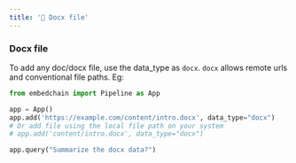 ```yaml
---
title: '📄 Docx file'
---
```


### Docx file

To add any doc/docx file, use the data_type as `docx`. `docx` allows remote urls and conventional file paths. Eg:

```python
from embedchain import Pipeline as App

app = App()
app.add('https://example.com/content/intro.docx', data_type="docx")
# Or add file using the local file path on your system
# app.add('content/intro.docx', data_type="docx")

app.query("Summarize the docx data?")
```
